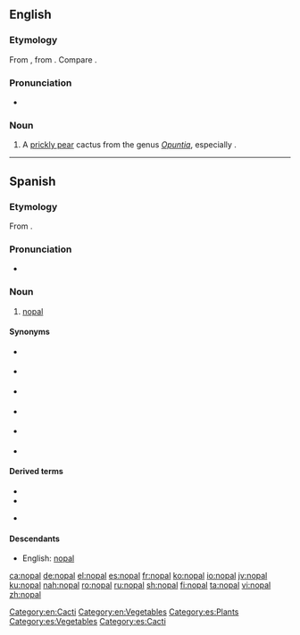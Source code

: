 ==English==

===Etymology===
From {{etyl|es|en}} {{term|nopal|lang=es}}, from {{etyl|nah|en}} {{term|nopalli||Opuntia cactus|lang=nah}}. Compare {{term|nopales}}.

===Pronunciation===
* {{a|UK}} {{IPA|/ˈnəʊpəl/|lang=en}}

===Noun===
{{en-noun|s|nopal}}

# A [[prickly pear]] cactus from the genus ''[[Opuntia]]'', especially {{taxlink|Opuntia cochinellifera|species|noshow=1}}.

[[Category:en:Cacti]]
[[Category:en:Vegetables]]

----

==Spanish==
{{wikipedia|lang=es}}

===Etymology===
From {{etyl|nci|es}} {{term|nohpalli|lang=nci}}.

===Pronunciation===
* {{IPA|/no̞ˈpal/|lang=es}}

===Noun===
{{es-noun|m|es}}

# [[#English|nopal]] {{gloss|plant}}

====Synonyms====
{{top2}}
* {{l|es|chumbera|g=f}} {{gloss|plant}}
* {{l|es|higuera chumba|g=f}} {{gloss|plant}}
* {{l|es|higuera de Indias|g=f}} {{gloss|plant}}
{{mid2}}
* {{l|es|higuera de pala|g=f}} {{gloss|plant}}
* {{l|es|higuera de tuna|g=f}} {{gloss|plant}}
* {{l|es|tuna|g=f}} {{gloss|plant and fruit}}
{{bottom}}

====Derived terms====
{{top2}}
* {{l|es|nopaleda|g=f}}
* {{l|es|nopalera|g=f}}
{{mid2}}
* {{l|es|nopalito|g=m}}
{{bottom}}

====Descendants====
* English: [[#English|nopal]]

[[Category:es:Plants]]
[[Category:es:Vegetables]]
[[Category:es:Cacti]]

[[ca:nopal]]
[[de:nopal]]
[[el:nopal]]
[[es:nopal]]
[[fr:nopal]]
[[ko:nopal]]
[[io:nopal]]
[[jv:nopal]]
[[ku:nopal]]
[[nah:nopal]]
[[ro:nopal]]
[[ru:nopal]]
[[sh:nopal]]
[[fi:nopal]]
[[ta:nopal]]
[[vi:nopal]]
[[zh:nopal]]